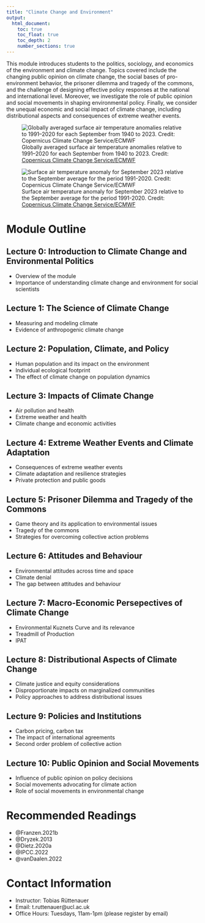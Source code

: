 ```yaml
---
title: "Climate Change and Environment"
output: 
  html_document:
    toc: true
    toc_float: true
    toc_depth: 2
    number_sections: true
---
```



This module introduces students to the politics, sociology, and economics of the environment and climate change. Topics covered include the changing public opinion on climate change, the social bases of pro-environment behavior, the prisoner dilemma and tragedy of the commons, and the challenge of designing effective policy responses at the national and international level. Moreover, we investigate the role of public opinion and social movements in shaping environmental policy. Finally, we consider the unequal economic and social impact of climate change, including distributional aspects and consequences of extreme weather events.

![Globally averaged surface air temperature anomalies relative to 1991–2020 for each September from 1940 to 2023. Credit: [Copernicus Climate Change Service/ECMWF](https://climate.copernicus.eu/copernicus-september-2023-unprecedented-temperature-anomalies)](figs/copernicus1.png)

![Surface air temperature anomaly for September 2023 relative to the September average for the period 1991-2020. Credit: [Copernicus Climate Change Service/ECMWF](https://climate.copernicus.eu/surface-air-temperature-september-2023)](figs/copernicus2.png)

# Module Outline


## Lecture 0: Introduction to Climate Change and Environmental Politics

- Overview of the module
- Importance of understanding climate change and environment for social scientists

## Lecture 1: The Science of Climate Change

- Measuring and modeling climate
- Evidence of anthropogenic climate change

## Lecture 2: Population, Climate, and Policy

- Human population and its impact on the environment
- Individual ecological footprint
- The effect of climate change on population dynamics

## Lecture 3: Impacts of Climate Change

- Air pollution and health
- Extreme weather and health
- Climate change and economic activities

## Lecture 4: Extreme Weather Events and Climate Adaptation

- Consequences of extreme weather events
- Climate adaptation and resilience strategies
- Private protection and public goods

## Lecture 5: Prisoner Dilemma and Tragedy of the Commons

- Game theory and its application to environmental issues
- Tragedy of the commons
- Strategies for overcoming collective action problems

## Lecture 6: Attitudes and Behaviour

- Environmental attitudes across time and space
- Climate denial
- The gap between attitudes and behaviour

## Lecture 7: Macro-Economic Persepectives of Climate Change

- Environmental Kuznets Curve and its relevance
- Treadmill of Production
- IPAT

## Lecture 8: Distributional Aspects of Climate Change

- Climate justice and equity considerations
- Disproportionate impacts on marginalized communities
- Policy approaches to address distributional issues

## Lecture 9: Policies and Institutions

- Carbon pricing, carbon tax
- The impact of international agreements
- Second order problem of collective action

## Lecture 10: Public Opinion and Social Movements

- Influence of public opinion on policy decisions
- Social movements advocating for climate action
- Role of social movements in environmental change

# Recommended Readings

- @Franzen.2021b
- @Dryzek.2013
- @Dietz.2020a
- @IPCC.2022
- @vanDaalen.2022

# Contact Information

- Instructor: Tobias Rüttenauer
- Email: t.ruttenauer@ucl.ac.uk
- Office Hours: Tuesdays, 11am-1pm (please register by email)

